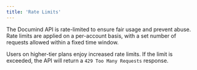 ```yaml
---
title: 'Rate Limits'
---
```


The Documind API is rate-limited to ensure fair usage and prevent abuse. Rate limits are applied on a per-account basis, with a set number of requests allowed within a fixed time window.

Users on higher-tier plans enjoy increased rate limits. If the limit is exceeded, the API will return a `429 Too Many Requests` response.